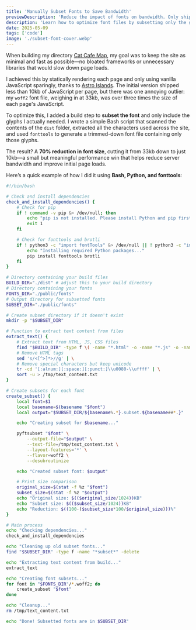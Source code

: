 ```yaml
---
title: 'Manually Subset Fonts to Save Bandwidth'
previewDescription: 'Reduce the impact of fonts on bandwidth. Only ship the glyphs you need.'
description: 'Learn how to optimize font files by subsetting only the glyphs you use. Cut file size, improve load times, and reduce bandwidth impact.'
date: 2025-05-09
tags: ['code']
image: './subset-font-cover.webp'
---
```


When building my directory <a href="https://catcafemap.com/cat-cafes" rel="noreferrer noopener" target="_blank">Cat Cafe Map</a>, my goal was to keep the site as minimal and fast as possible—no bloated frameworks or unnecessary libraries that would slow down page loads.

I achieved this by statically rendering each page and only using vanilla JavaScript sparingly, thanks to [Astro Islands](https://docs.astro.build/en/concepts/islands). The initial version shipped less than 10kb of JavaScript per page, but there was one annoying outlier: my `woff2` font file, weighing in at 33kb, was over three times the size of each page's JavaScript.

To optimize this, I added a build step to **subset the font** and only include the glyphs I actually needed. I wrote a simple Bash script that scanned the contents of the `dist` folder, extracted all the characters used across the site, and used `fonttools` to generate a trimmed-down font file containing only those glyphs.

The result? A **70% reduction in font size**, cutting it from 33kb down to just 10kb—a small but meaningful performance win that helps reduce server bandwidth and improve initial page loads.

Here’s a quick example of how I did it using **Bash, Python, and fonttools**:

```bash title="process-fonts.sh" caption="Creating font subsets via fonttools"
#!/bin/bash

# Check and install dependencies
check_and_install_dependencies() {
    # Check for pip
    if ! command -v pip &> /dev/null; then
        echo "pip is not installed. Please install Python and pip first."
        exit 1
    fi

    # Check for fonttools and brotli
    if ! python3 -c "import fontTools" &> /dev/null || ! python3 -c "import brotli" &> /dev/null; then
        echo "Installing required Python packages..."
        pip install fonttools brotli
    fi
}

# Directory containing your build files
BUILD_DIR="./dist" # adjust this to your build directory
# Directory containing your fonts
FONTS_DIR="./public/fonts"
# Output directory for subsetted fonts
SUBSET_DIR="./public/fonts"

# Create subset directory if it doesn't exist
mkdir -p "$SUBSET_DIR"

# Function to extract text content from files
extract_text() {
    # Extract text from HTML, JS, CSS files
    find "$BUILD_DIR" -type f \( -name "*.html" -o -name "*.js" -o -name "*.css" \) -exec cat {} + | \
    # Remove HTML tags
    sed 's/<[^>]*>//g' | \
    # Remove special characters but keep unicode
    tr -cd '[:alnum:][:space:][:punct:]\\u0080-\\uffff' | \
    sort -u > /tmp/text_content.txt
}

# Create subsets for each font
create_subset() {
    local font=$1
    local basename=$(basename "$font")
    local output="$SUBSET_DIR/${basename%.*}.subset.${basename##*.}"

    echo "Creating subset for $basename..."

    pyftsubset "$font" \
        --output-file="$output" \
        --text-file=/tmp/text_content.txt \
        --layout-features='*' \
        --flavor=woff2 \
        --desubroutinize

    echo "Created subset font: $output"

    # Print size comparison
    original_size=$(stat -f %z "$font")
    subset_size=$(stat -f %z "$output")
    echo "Original size: $(($original_size/1024))KB"
    echo "Subset size: $(($subset_size/1024))KB"
    echo "Reduction: $((100-($subset_size*100/$original_size)))%"
}

# Main process
echo "Checking dependencies..."
check_and_install_dependencies

echo "Cleaning up old subset fonts..."
find "$SUBSET_DIR" -type f -name "*subset*" -delete

echo "Extracting text content from build..."
extract_text

echo "Creating font subsets..."
for font in "$FONTS_DIR"/*.woff2; do
    create_subset "$font"
done

echo "Cleanup..."
rm /tmp/text_content.txt

echo "Done! Subsetted fonts are in $SUBSET_DIR"
```
